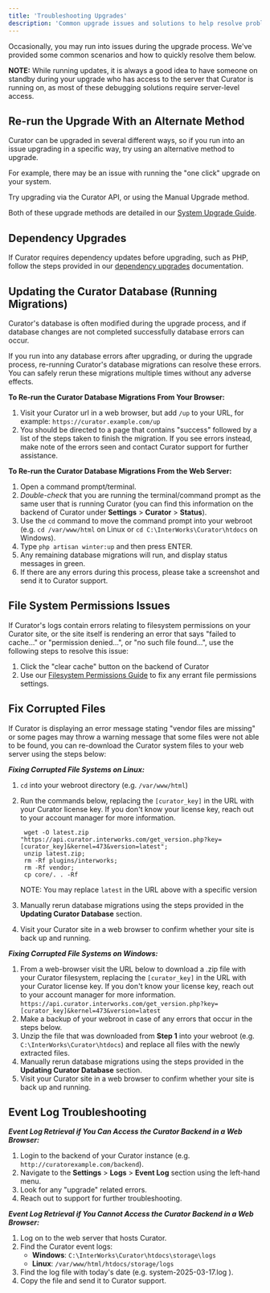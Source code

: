 ---
title: 'Troubleshooting Upgrades'
description: 'Common upgrade issues and solutions to help resolve problems during the Curator update process.'
---

Occasionally, you may run into issues during the upgrade process. We've provided some common scenarios and
how to quickly resolve them below.

**NOTE:** While running updates, it is always a good idea to have someone on standby during your upgrade who
has access to the server that Curator is running on, as most of these debugging solutions require
server-level access.

## Re-run the Upgrade With an Alternate Method

Curator can be upgraded in several different ways, so if you run into an issue upgrading in a specific way,
try using an alternative method to upgrade.

For example, there may be an issue with running the "one click" upgrade on your system.

Try upgrading via the Curator API, or using the Manual Upgrade method.

Both of these upgrade methods are detailed in our [System Upgrade Guide](https://curator.interworks.com/page/kb/documentationupgrading/system-upgrade/1093).

## Dependency Upgrades

If Curator requires dependency updates before upgrading, such as PHP, follow the steps provided in our
[dependency upgrades](https://curator.interworks.com/page/kb/documentation/system-administration/dependency-updates/1207)
documentation.

## Updating the Curator Database (Running Migrations)

Curator's database is often modified during the upgrade process, and if database changes are not completed
successfully database errors can occur.

If you run into any database errors after upgrading, or during the upgrade process, re-running Curator's
database migrations can resolve these errors.
You can safely rerun these migrations multiple times without any adverse effects.

**To Re-run the Curator Database Migrations From Your Browser:**

1. Visit your Curator url in a web browser, but add `/up` to your URL, for example: `https://curator.example.com/up`
2. You should be directed to a page that contains "success" followed by a list of the steps taken to finish
the migration. If you see errors instead, make note of the errors seen and contact Curator support for
further assistance.

**To Re-run the Curator Database Migrations From the Web Server:**

1. Open a command prompt/terminal.
2. *Double-check* that you are running the terminal/command prompt as the same user that is running Curator
(you can find this information on the backend of Curator under **Settings** > **Curator** > **Status**).
3. Use the `cd` command to move the command prompt into your webroot (e.g. `cd /var/www/html` on Linux or
`cd C:\InterWorks\Curator\htdocs` on Windows).
4. Type `php artisan winter:up` and then press ENTER.
5. Any remaining database migrations will run, and display status messages in green.
6. If there are any errors during this process, please take a screenshot and send it to Curator support.

## File System Permissions Issues

If Curator's logs contain errors relating to filesystem permissions on your Curator site, or the site itself
is rendering an error that says "failed to cache..." or "permission denied...", or "no such file found...",
use the following steps to resolve this issue:

1. Click the "clear cache" button on the backend of Curator
2. Use our [Filesystem Permissions Guide](https://curator.interworks.com/page/kb/documentationsystem-administration/filesystem-permissions/1201)
to fix any errant file permissions settings.

## Fix Corrupted Files

If Curator is displaying an error message stating "vendor files are missing" or some pages may throw a
warning message that some files were not able to be found, you can re-download the Curator system files to
your web server using the steps below:

***Fixing Corrupted File Systems on Linux:***

1. `cd` into your webroot directory (e.g. `/var/www/html`)
2. Run the commands below, replacing the `[curator_key]` in the URL with your Curator license key. If you
don't know your license key, reach out to your account manager for more information.

        wget -O latest.zip "https://api.curator.interworks.com/get_version.php?key=[curator_key]&kernel=473&version=latest";
        unzip latest.zip;
        rm -Rf plugins/interworks;
        rm -Rf vendor;
        cp core/. . -Rf

    NOTE: You may replace `latest` in the URL above with a specific version
3. Manually rerun database migrations using the steps provided in the **Updating Curator Database** section.
4. Visit your Curator site in a web browser to confirm whether your site is back up and running.

***Fixing Corrupted File Systems on Windows:***

1. From a web-browser visit the URL below to download a .zip file with your Curator filesystem, replacing the
`[curator_key]` in the URL with your Curator license key. If you don't know your license key, reach out to
your account manager for more information.
    `https://api.curator.interworks.com/get_version.php?key=[curator_key]&kernel=473&version=latest`
2. Make a backup of your webroot in case of any errors that occur in the steps below.
3. Unzip the file that was downloaded from **Step 1** into your webroot (e.g. `C:\InterWorks\Curator\htdocs`)
and replace all files with the newly extracted files.
4. Manually rerun database migrations using the steps provided in the **Updating Curator Database** section.
5. Visit your Curator site in a web browser to confirm whether your site is back up and running.

## Event Log Troubleshooting

***Event Log Retrieval if You Can Access the Curator Backend in a Web Browser:***

1. Login to the backend of your Curator instance (e.g. `http://curatorexample.com/backend`).
2. Navigate to the **Settings** > **Logs** > **Event Log** section using the left-hand menu.
3. Look for any "upgrade" related errors.
4. Reach out to support for further troubleshooting.

***Event Log Retrieval if You Cannot Access the Curator Backend in a Web Browser:***

1. Log on to the web server that hosts Curator.
2. Find the Curator event logs:
     - **Windows**: `C:\InterWorks\Curator\htdocs\storage\logs`
     - **Linux**: `/var/www/html/htdocs/storage/logs`
3. Find the log file with today's date (e.g. system-2025-03-17.log ).
4. Copy the file and send it to Curator support.
